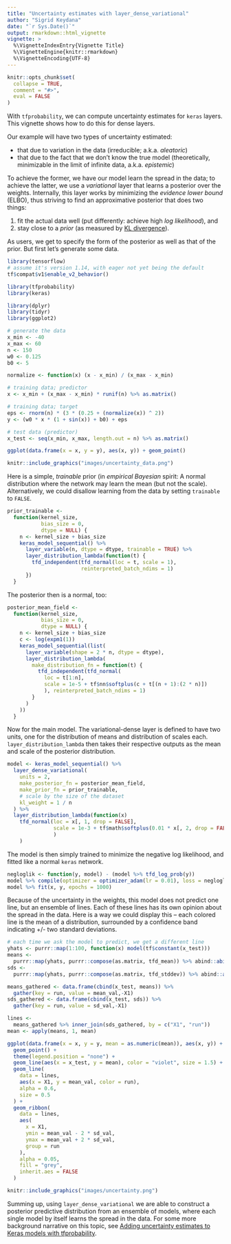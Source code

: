```yaml
---
title: "Uncertainty estimates with layer_dense_variational"
author: "Sigrid Keydana"
date: "`r Sys.Date()`"
output: rmarkdown::html_vignette
vignette: >
  %\VignetteIndexEntry{Vignette Title}
  %\VignetteEngine{knitr::rmarkdown}
  %\VignetteEncoding{UTF-8}
---
```


```r
knitr::opts_chunk$set(
  collapse = TRUE,
  comment = "#>",
  eval = FALSE
)
```

With `tfprobability`, we can compute uncertainty estimates for `keras` layers. This vignette shows how to do this for dense layers.

Our example will have two types of uncertainty estimated:

- that due to variation in the data (irreducible; a.k.a. _aleatoric_)
- that due to the fact that we don't know the true model (theoretically, minimizable in the limit of infinite data, a.k.a. _epistemic_)

To achieve the former, we have our model learn the spread in the data; to achieve the latter, we use a _variational_ layer that learns a posterior over the weights. Internally, this layer works by minimizing the _evidence lower bound_ (ELBO),  thus striving to find an approximative posterior that does two things:

(1) fit the actual data well (put differently: achieve high _log likelihood_), and
(2) stay close to a _prior_ (as measured by [KL divergence](https://en.wikipedia.org/wiki/Kullback%E2%80%93Leibler_divergence)).

As users, we get to specify the form of the posterior as well as that of the prior. But first let's generate some data.


```r
library(tensorflow)
# assume it's version 1.14, with eager not yet being the default
tf$compat$v1$enable_v2_behavior()

library(tfprobability)
library(keras)

library(dplyr)
library(tidyr)
library(ggplot2)

# generate the data
x_min <- -40
x_max <- 60
n <- 150
w0 <- 0.125
b0 <- 5

normalize <- function(x) (x - x_min) / (x_max - x_min)

# training data; predictor 
x <- x_min + (x_max - x_min) * runif(n) %>% as.matrix()

# training data; target
eps <- rnorm(n) * (3 * (0.25 + (normalize(x)) ^ 2))
y <- (w0 * x * (1 + sin(x)) + b0) + eps

# test data (predictor)
x_test <- seq(x_min, x_max, length.out = n) %>% as.matrix()
```

```r
ggplot(data.frame(x = x, y = y), aes(x, y)) + geom_point()
```


```r
knitr::include_graphics("images/uncertainty_data.png")
```

Here is a simple, _trainable_ prior (in _empirical Bayesian_ spirit: A normal distribution where the network may learn the mean (but not the scale). Alternatively, we could disallow learning from the data by setting `trainable` to `FALSE`.

```r
prior_trainable <-
  function(kernel_size,
           bias_size = 0,
           dtype = NULL) {
    n <- kernel_size + bias_size
    keras_model_sequential() %>%
      layer_variable(n, dtype = dtype, trainable = TRUE) %>%
      layer_distribution_lambda(function(t) {
        tfd_independent(tfd_normal(loc = t, scale = 1),
                        reinterpreted_batch_ndims = 1)
      })
  }

```

The posterior then is a normal, too:

```r
posterior_mean_field <-
  function(kernel_size,
           bias_size = 0,
           dtype = NULL) {
    n <- kernel_size + bias_size
    c <- log(expm1(1))
    keras_model_sequential(list(
      layer_variable(shape = 2 * n, dtype = dtype),
      layer_distribution_lambda(
        make_distribution_fn = function(t) {
          tfd_independent(tfd_normal(
            loc = t[1:n],
            scale = 1e-5 + tf$nn$softplus(c + t[(n + 1):(2 * n)])
            ), reinterpreted_batch_ndims = 1)
        }
      )
    ))
  }
```

Now for the main model. The variational-dense layer is defined to have two units, one for the distribution of means and distribution of scales each. `layer_distribution_lambda` then takes their respective outputs as the mean and scale of the posterior distribution.

```r
model <- keras_model_sequential() %>%
  layer_dense_variational(
    units = 2,
    make_posterior_fn = posterior_mean_field,
    make_prior_fn = prior_trainable,
    # scale by the size of the dataset
    kl_weight = 1 / n
  ) %>%
  layer_distribution_lambda(function(x)
    tfd_normal(loc = x[, 1, drop = FALSE],
               scale = 1e-3 + tf$math$softplus(0.01 * x[, 2, drop = FALSE])
               )
    )

```

The model is then simply trained to minimize the negative log likelihood, and fitted like a normal `keras` network.

```r
negloglik <- function(y, model) - (model %>% tfd_log_prob(y))
model %>% compile(optimizer = optimizer_adam(lr = 0.01), loss = negloglik)
model %>% fit(x, y, epochs = 1000)
```

Because of the uncertainty in the weights, this model does not predict one line, but an ensemble of lines. Each of these lines has its own opinion about the spread in the data. Here is a way we could display this -- each colored line is the mean of a distribution, surrounded by a confidence band indicating +/- two standard deviations.

```r
# each time we ask the model to predict, we get a different line
yhats <- purrr::map(1:100, function(x) model(tf$constant(x_test)))
means <-
  purrr::map(yhats, purrr::compose(as.matrix, tfd_mean)) %>% abind::abind()
sds <-
  purrr::map(yhats, purrr::compose(as.matrix, tfd_stddev)) %>% abind::abind()

means_gathered <- data.frame(cbind(x_test, means)) %>%
  gather(key = run, value = mean_val,-X1)
sds_gathered <- data.frame(cbind(x_test, sds)) %>%
  gather(key = run, value = sd_val,-X1)

lines <-
  means_gathered %>% inner_join(sds_gathered, by = c("X1", "run"))
mean <- apply(means, 1, mean)

ggplot(data.frame(x = x, y = y, mean = as.numeric(mean)), aes(x, y)) +
  geom_point() +
  theme(legend.position = "none") +
  geom_line(aes(x = x_test, y = mean), color = "violet", size = 1.5) +
  geom_line(
    data = lines,
    aes(x = X1, y = mean_val, color = run),
    alpha = 0.6,
    size = 0.5
  ) +
  geom_ribbon(
    data = lines,
    aes(
      x = X1,
      ymin = mean_val - 2 * sd_val,
      ymax = mean_val + 2 * sd_val,
      group = run
    ),
    alpha = 0.05,
    fill = "grey",
    inherit.aes = FALSE
  )
```


```r
knitr::include_graphics("images/uncertainty.png")
```

Summing up, using `layer_dense_variational` we are able to construct a posterior predictive distribution from an ensemble of models, where each single model by itself learns the spread in the data. For some more background narrative on this topic, see [Adding uncertainty estimates to Keras models with tfprobability](https://blogs.rstudio.com/tensorflow/posts/2019-06-05-uncertainty-estimates-tfprobability/).
